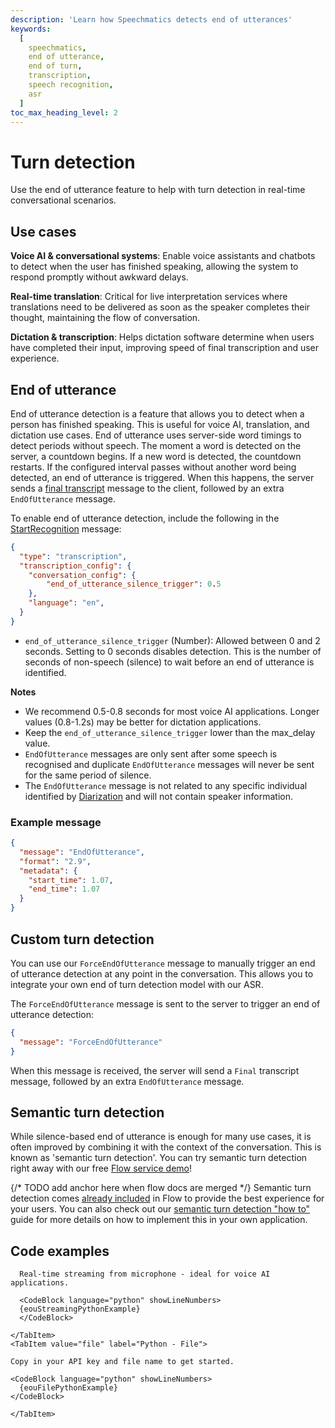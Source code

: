 ```yaml
---
description: 'Learn how Speechmatics detects end of utterances'
keywords:
  [
    speechmatics,
    end of utterance,
    end of turn,
    transcription,
    speech recognition,
    asr
  ]
toc_max_heading_level: 2
---
```


# Turn detection 

Use the end of utterance feature to help with turn detection in real-time conversational scenarios.

## Use cases

**Voice AI & conversational systems**: Enable voice assistants and chatbots to detect when the user has finished speaking, allowing the system to respond promptly without awkward delays.

**Real-time translation**: Critical for live interpretation services where translations need to be delivered as soon as the speaker completes their thought, maintaining the flow of conversation.

**Dictation & transcription**: Helps dictation software determine when users have completed their input, improving speed of final transcription and user experience.


## End of utterance

End of utterance detection is a feature that allows you to detect when a person has finished speaking. This is useful for voice AI, translation, and dictation use cases.
End of utterance uses server-side word timings to detect periods without speech. The moment a word is detected on the server, a countdown begins.
If a new word is detected, the countdown restarts.
If the configured interval passes without another word being detected, an end of utterance is triggered.
When this happens, the server sends a [final transcript](/speech-to-text/realtime/quickstart#final-transcripts) message to the client, followed by an extra `EndOfUtterance` message.

To enable end of utterance detection, include the following in the [StartRecognition](/api-ref/realtime-transcription-websocket#startrecognition) message:

```json
{
  "type": "transcription",
  "transcription_config": {
    "conversation_config": {
        "end_of_utterance_silence_trigger": 0.5
    },
    "language": "en",
  }
}
```
* `end_of_utterance_silence_trigger` (Number): Allowed between 0 and 2 seconds. Setting to 0 seconds disables detection. This is the number of seconds of non-speech (silence) to wait before an end of utterance is identified.

**Notes** 

- We recommend 0.5-0.8 seconds for most voice AI applications. Longer values (0.8-1.2s) may be better for dictation applications.
- Keep the `end_of_utterance_silence_trigger` lower than the max_delay value.
- `EndOfUtterance` messages are only sent after some speech is recognised and duplicate `EndOfUtterance` messages will never be sent for the same period of silence. 
- The `EndOfUtterance` message is not related to any specific individual identified by [Diarization](/speech-to-text/features/diarization) and will not contain speaker information.

### Example message

```json
{
  "message": "EndOfUtterance",
  "format": "2.9",
  "metadata": {
    "start_time": 1.07,
    "end_time": 1.07
  }
}
```

## Custom turn detection

You can use our `ForceEndOfUtterance` message to manually trigger an end of utterance detection at any point in the conversation. This allows you to integrate your own end of turn detection model with our ASR.

The `ForceEndOfUtterance` message is sent to the server to trigger an end of utterance detection:

```json
{
  "message": "ForceEndOfUtterance"
}
```

When this message is received, the server will send a `Final` transcript message, followed by an extra `EndOfUtterance` message.

## Semantic turn detection

While silence-based end of utterance is enough for many use cases, it is often improved by combining it with the context of the conversation. This is known as 'semantic turn detection'. You can try semantic turn detection right away with our free [Flow service demo](https://www.speechmatics.com/flow)! 

{/* TODO add anchor here when flow docs are merged */}
Semantic turn detection comes [already included](/voice-agents-flow) in Flow to provide the best experience for your users. You can also check out our [semantic turn detection "how to"](https://blog.speechmatics.com/semantic-turn-detection) guide for more details on how to implement this in your own application.

## Code examples

<Tabs groupId="eou-examples">
    <TabItem value="streaming" label="Python - Live Streaming">

      Real-time streaming from microphone - ideal for voice AI applications.

      <CodeBlock language="python" showLineNumbers>
      {eouStreamingPythonExample}
      </CodeBlock>

    </TabItem>
    <TabItem value="file" label="Python - File">

    Copy in your API key and file name to get started.

    <CodeBlock language="python" showLineNumbers>
      {eouFilePythonExample}
    </CodeBlock>

    </TabItem>
</Tabs>
